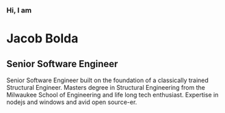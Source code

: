 ### Hi, I am

# Jacob Bolda

## Senior Software Engineer

Senior Software Engineer built on the foundation of a
classically trained Structural Engineer. Masters degree
in Structural Engineering from the Milwaukee School of
Engineering and life long tech enthusiast. Expertise
in nodejs and windows and avid open source-er.
